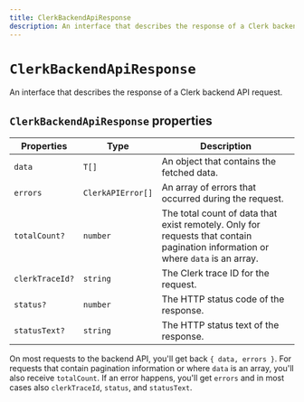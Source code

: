 ```yaml
---
title: ClerkBackendApiResponse
description: An interface that describes the response of a Clerk backend API request.
---
```


# `ClerkBackendApiResponse`

An interface that describes the response of a Clerk backend API request.

## `ClerkBackendApiResponse` properties

| Properties | Type | Description |
| --- | --- | --- |
| `data` | `T[]` |  An object that contains the fetched data. |
| `errors` | `ClerkAPIError[]` | An array of errors that occurred during the request. |
| `totalCount?` | `number` |  The total count of data that exist remotely. Only for requests that contain pagination information or where `data` is an array. |
| `clerkTraceId?` | `string` |  The Clerk trace ID for the request. |
| `status?` | `number` |  The HTTP status code of the response. |
| `statusText?` | `string` |  The HTTP status text of the response. |

On most requests to the backend API, you'll get back `{ data, errors }`. For requests that contain pagination information or where `data` is an array, you'll also receive `totalCount`. If an error happens, you'll get `errors` and in most cases also `clerkTraceId`, `status`, and `statusText`.
